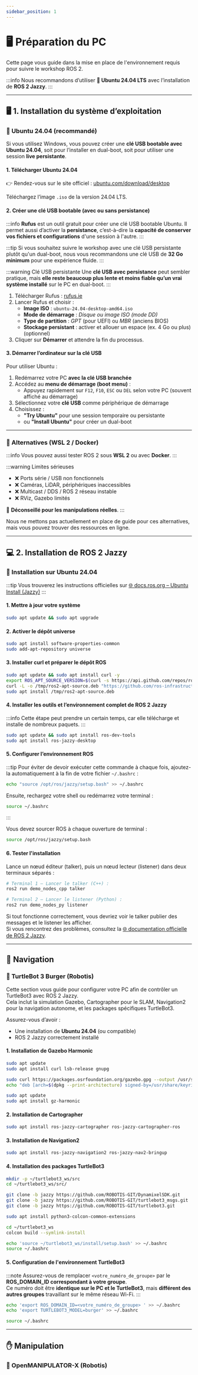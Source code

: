 ```yaml
---
sidebar_position: 1
---
```


# 🖥️ Préparation du PC

Cette page vous guide dans la mise en place de l'environnement requis pour suivre le workshop ROS 2.

:::info
Nous recommandons d’utiliser **🐧 Ubuntu 24.04 LTS** avec l’installation de **ROS 2 Jazzy**.
:::

--- 
## 🖥️ 1. Installation du système d’exploitation

### 🐧 Ubuntu 24.04 (recommandé)

Si vous utilisez Windows, vous pouvez créer une **clé USB bootable avec Ubuntu 24.04**, soit pour l’installer en dual-boot, soit pour utiliser une session **live persistante**.

#### 1. Télécharger Ubuntu 24.04

👉 Rendez-vous sur le site officiel : [ubuntu.com/download/desktop](https://ubuntu.com/download/desktop)

Téléchargez l’image `.iso` de la version 24.04 LTS.

#### 2. Créer une clé USB bootable (avec ou sans persistance)

:::info 
**Rufus** est un outil gratuit pour créer une clé USB bootable Ubuntu.  Il permet aussi d’activer la **persistance**, c’est-à-dire la **capacité de conserver vos fichiers et configurations** d'une session à l'autre.
:::

:::tip
Si vous souhaitez suivre le workshop avec une clé USB persistante plutôt qu'un dual-boot, nous vous recommandons une clé USB de **32 Go minimum** pour une expérience fluide.
:::

:::warning Clé USB persistante
Une **clé USB avec persistance** peut sembler pratique, mais **elle reste beaucoup plus lente et moins fiable qu’un vrai système installé** sur le PC en dual-boot.
:::

1. Télécharger Rufus : [rufus.ie](https://rufus.ie)
2. Lancer Rufus et choisir :
   - **Image ISO** : `ubuntu-24.04-desktop-amd64.iso`
   - **Mode de démarrage** : *Disque ou image ISO (mode DD)*
   - **Type de partition** : *GPT* (pour UEFI) ou *MBR* (anciens BIOS)
   - **Stockage persistant** : activer et allouer un espace (ex. 4 Go ou plus) (optionnel)
3. Cliquer sur **Démarrer** et attendre la fin du processus.


#### 3. Démarrer l’ordinateur sur la clé USB

Pour utiliser Ubuntu :
1. Redémarrez votre PC **avec la clé USB branchée**
2. Accédez au **menu de démarrage (boot menu)** :
   - Appuyez rapidement sur `F12`, `F10`, `ESC` ou `DEL` selon votre PC (souvent affiché au démarrage)
3. Sélectionnez votre **clé USB** comme périphérique de démarrage
4. Choisissez :
   - **"Try Ubuntu"** pour une session temporaire ou persistante
   - ou **"Install Ubuntu"** pour créer un dual-boot

---

### 🐳 Alternatives (WSL 2 / Docker)

:::info
Vous pouvez aussi tester ROS 2 sous **WSL 2** ou avec **Docker**.
:::

:::warning Limites sérieuses
- ❌ Ports série / USB non fonctionnels
- ❌ Caméras, LiDAR, périphériques inaccessibles
- ❌ Multicast / DDS / ROS 2 réseau instable
- ❌ RViz, Gazebo limités

🎯 **Déconseillé pour les manipulations réelles**.
:::

Nous ne mettons pas actuellement en place de guide pour ces alternatives, mais vous pouvez trouver des ressources en ligne.

---

## 💻 2. Installation de ROS 2 Jazzy

### 🐧 Installation sur Ubuntu 24.04

:::tip
Vous trouverez les instructions officielles sur [🌐 docs.ros.org – Ubuntu Install (Jazzy)](https://docs.ros.org/en/jazzy/Installation/Ubuntu-Install-Debians.html)
:::

#### 1. Mettre à jour votre système

```bash
sudo apt update && sudo apt upgrade
```

#### 2. Activer le dépôt universe

```bash
sudo apt install software-properties-common
sudo add-apt-repository universe
```

#### 3. Installer curl et préparer le dépôt ROS

```bash
sudo apt update && sudo apt install curl -y
export ROS_APT_SOURCE_VERSION=$(curl -s https://api.github.com/repos/ros-infrastructure/ros-apt-source/releases/latest | grep -F "tag_name" | awk -F\" '{print $4}')
curl -L -o /tmp/ros2-apt-source.deb "https://github.com/ros-infrastructure/ros-apt-source/releases/download/${ROS_APT_SOURCE_VERSION}/ros2-apt-source_${ROS_APT_SOURCE_VERSION}.$(. /etc/os-release && echo $VERSION_CODENAME)_all.deb" # If using Ubuntu derivates use $UBUNTU_CODENAME
sudo apt install /tmp/ros2-apt-source.deb
```

#### 4. Installer les outils et l’environnement complet de ROS 2 Jazzy

:::info
Cette étape peut prendre un certain temps, car elle télécharge et installe de nombreux paquets.
:::

```bash
sudo apt update && sudo apt install ros-dev-tools
sudo apt install ros-jazzy-desktop
```

#### 5. Configurer l’environnement ROS

:::tip
Pour éviter de devoir exécuter cette commande à chaque fois, ajoutez-la automatiquement à la fin de votre fichier `~/.bashrc` :

```bash
echo "source /opt/ros/jazzy/setup.bash" >> ~/.bashrc
``` 
Ensuite, rechargez votre shell ou redémarrez votre terminal :
```bash
source ~/.bashrc
``` 
:::

Vous devez sourcer ROS à chaque ouverture de terminal :

```bash
source /opt/ros/jazzy/setup.bash
```

#### 6. Tester l'installation

Lance un nœud éditeur (talker), puis un nœud lecteur (listener) dans deux terminaux séparés :

```bash 
# Terminal 1 — Lancer le talker (C++) :
ros2 run demo_nodes_cpp talker
```

```bash 
# Terminal 2 — Lancer le listener (Python) :
ros2 run demo_nodes_py listener
```

Si tout fonctionne correctement, vous devriez voir le talker publier des messages et le listener les afficher.  
Si vous rencontrez des problèmes, consultez la [🌐 documentation officielle de ROS 2 Jazzy](https://docs.ros.org/en/jazzy/).

--- 

## 🧭 Navigation

### 🤖 TurtleBot 3 Burger (Robotis)

Cette section vous guide pour configurer votre PC afin de contrôler un TurtleBot3 avec ROS 2 Jazzy.  
Cela inclut la simulation Gazebo, Cartographer pour le SLAM, Navigation2 pour la navigation autonome, et les packages spécifiques TurtleBot3.

Assurez-vous d’avoir :
- Une installation de **Ubuntu 24.04** (ou compatible)
- ROS 2 Jazzy correctement installé

#### 1. Installation de Gazebo Harmonic

```bash
sudo apt update
sudo apt install curl lsb-release gnupg

sudo curl https://packages.osrfoundation.org/gazebo.gpg --output /usr/share/keyrings/pkgs-osrf-archive-keyring.gpg
echo "deb [arch=$(dpkg --print-architecture) signed-by=/usr/share/keyrings/pkgs-osrf-archive-keyring.gpg] http://packages.osrfoundation.org/gazebo/ubuntu-stable $(lsb_release -cs) main" | sudo tee /etc/apt/sources.list.d/gazebo-stable.list > /dev/null

sudo apt update
sudo apt install gz-harmonic
```

#### 2. Installation de Cartographer

```bash
sudo apt install ros-jazzy-cartographer ros-jazzy-cartographer-ros
```

#### 3. Installation de Navigation2
```bash
sudo apt install ros-jazzy-navigation2 ros-jazzy-nav2-bringup
```

#### 4. Installation des packages TurtleBot3

```bash
mkdir -p ~/turtlebot3_ws/src
cd ~/turtlebot3_ws/src/

git clone -b jazzy https://github.com/ROBOTIS-GIT/DynamixelSDK.git
git clone -b jazzy https://github.com/ROBOTIS-GIT/turtlebot3_msgs.git
git clone -b jazzy https://github.com/ROBOTIS-GIT/turtlebot3.git

sudo apt install python3-colcon-common-extensions

cd ~/turtlebot3_ws
colcon build --symlink-install

echo 'source ~/turtlebot3_ws/install/setup.bash' >> ~/.bashrc
source ~/.bashrc
```

#### 5. Configuration de l'environnement TurtleBot3

:::note
Assurez-vous de remplacer `<votre_numéro_de_groupe>` par le **ROS_DOMAIN_ID correspondant à votre groupe**.  
Ce numéro doit être **identique sur le PC et le TurtleBot3**, mais **différent des autres groupes** travaillant sur le même réseau Wi-Fi.
:::

```bash
echo 'export ROS_DOMAIN_ID=<votre_numéro_de_groupe> ' >> ~/.bashrc
echo 'export TURTLEBOT3_MODEL=burger' >> ~/.bashrc

source ~/.bashrc
```

--- 
## ✋ Manipulation

### 🦾 OpenMANIPULATOR-X (Robotis)


